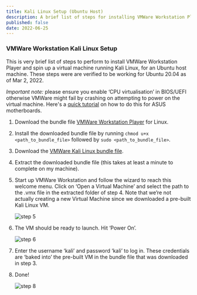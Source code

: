 ```yaml
---
title: Kali Linux Setup (Ubuntu Host)
description: A brief list of steps for installing VMWare Workstation Player and spinning up a virtual machine to run Kali Linux in an Ubuntu host machine.
published: false
date: 2022-06-25
---
```


### VMWare Workstation Kali Linux Setup

This is very brief list of steps to perform to install VMWare Workstation Player and spin up a virtual machine running Kali Linux, for an Ubuntu host machine. These steps were are verified to be working for Ubuntu 20.04 as of Mar 2, 2022.

*Important note:* please ensure you enable ‘CPU virtualisation’ in BIOS/UEFI otherwise VMWare might fail by crashing on attempting to power on the virtual machine. Here's a [quick tutorial](https://www.youtube.com/watch?v=GK0DOfdLCa8&ab_channel=Sysadmin102) on how to do this for ASUS motherboards.

1. Download the bundle file [VMWare Workstation Player](https://www.vmware.com/au/products/workstation-player/workstation-player-evaluation.html) for Linux.
2. Install the downloaded bundle file by running `chmod u+x <path_to_bundle_file>` followed by `sudo <path_to_bundle_file>`.
3. Download the [VMWare Kali Linux bundle file](https://www.kali.org/get-kali/#kali-virtual-machines).
4. Extract the downloaded bundle file (this takes at least a minute to complete on my machine).
5. Start up VMWare Workstation and follow the wizard to reach this welcome menu. Click on ‘Open a Virtual Machine’ and select the path to the .vmx file in the extracted folder of step 4. Note that we’re not actually creating a new Virtual Machine since we downloaded a pre-built Kali Linux VM.
    
    ![step 5](https://s3.us-west-2.amazonaws.com/secure.notion-static.com/800639cd-3174-424d-abb5-8a087599cde6/Untitled.png?X-Amz-Algorithm=AWS4-HMAC-SHA256&X-Amz-Content-Sha256=UNSIGNED-PAYLOAD&X-Amz-Credential=AKIAT73L2G45EIPT3X45%2F20220410%2Fus-west-2%2Fs3%2Faws4_request&X-Amz-Date=20220410T003626Z&X-Amz-Expires=86400&X-Amz-Signature=38508918bd4812740250eb155bed3addd971ccea6807f203066febab6489b499&X-Amz-SignedHeaders=host&response-content-disposition=filename%20%3D%22Untitled.png%22&x-id=GetObject)
    
6. The VM should be ready to launch. Hit ‘Power On’.
    
    ![step 6](https://s3.us-west-2.amazonaws.com/secure.notion-static.com/5ce76641-4402-47d3-96f4-97715ec92840/Untitled.png?X-Amz-Algorithm=AWS4-HMAC-SHA256&X-Amz-Content-Sha256=UNSIGNED-PAYLOAD&X-Amz-Credential=AKIAT73L2G45EIPT3X45%2F20220410%2Fus-west-2%2Fs3%2Faws4_request&X-Amz-Date=20220410T003649Z&X-Amz-Expires=86400&X-Amz-Signature=bab8262b1bb5743bccc4f36b883da0da3619dde0701a23d46a78215ef35ef5a9&X-Amz-SignedHeaders=host&response-content-disposition=filename%20%3D%22Untitled.png%22&x-id=GetObject)
    
7. Enter the username ‘kali’ and password ‘kali’ to log in. These credentials are ‘baked into’ the pre-built VM in the bundle file that was downloaded in step 3.
8. Done!
    
    ![step 8](https://s3.us-west-2.amazonaws.com/secure.notion-static.com/c633dba9-0efd-447a-99b3-1a67521f5b76/Untitled.png?X-Amz-Algorithm=AWS4-HMAC-SHA256&X-Amz-Content-Sha256=UNSIGNED-PAYLOAD&X-Amz-Credential=AKIAT73L2G45EIPT3X45%2F20220410%2Fus-west-2%2Fs3%2Faws4_request&X-Amz-Date=20220410T003710Z&X-Amz-Expires=86400&X-Amz-Signature=0c0b86e291a72c34e3a624d09596a4135270a1f37e224a7cbef241cb2c18992d&X-Amz-SignedHeaders=host&response-content-disposition=filename%20%3D%22Untitled.png%22&x-id=GetObject)
    